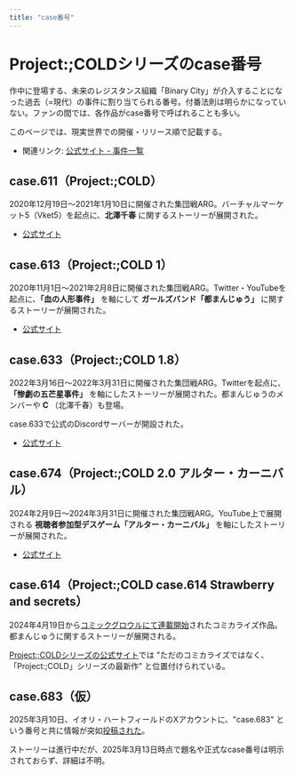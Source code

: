 ```yaml
---
title: "case番号"
---
```


# Project:;COLDシリーズのcase番号

作中に登場する、未来のレジスタンス組織「Binary City」が介入することになった過去（=現代）の事件に割り当てられる番号。付番法則は明らかになっていない。ファンの間では、各作品がcase番号で呼ばれることも多い。

このページでは、現実世界での開催・リリース順で記載する。

- 関連リンク: [公式サイト - 事件一覧](https://www.project-cold.net/case/)

## case.611（Project:;COLD）

2020年12月19日～2021年1月10日に開催された集団戦ARG。バーチャルマーケット5（Vket5）を起点に、**北澤千春** に関するストーリーが展開された。

- [公式サイト](https://www.project-cold.net/case/case-611/)

## case.613（Project:;COLD 1）

2020年11月1日～2021年2月8日に開催された集団戦ARG。Twitter・YouTubeを起点に、**「血の人形事件」** を軸にして **ガールズバンド「都まんじゅう」** に関するストーリーが展開された。

- [公式サイト](https://www.project-cold.net/case/case-613/)

## case.633（Project:;COLD 1.8）

2022年3月16日～2022年3月31日に開催された集団戦ARG。Twitterを起点に、**「惨劇の五芒星事件」** を軸にしたストーリーが展開された。都まんじゅうのメンバーや **C** （北澤千春）も登場。

case.633で公式のDiscordサーバーが開設された。

- [公式サイト](https://www.project-cold.net/case/case-633/)

## case.674（Project:;COLD 2.0 アルター・カーニバル）

2024年2月9日～2024年3月31日に開催された集団戦ARG。YouTube上で展開される **視聴者参加型デスゲーム「アルター・カーニバル」** を軸にしたストーリーが展開された。

- [公式サイト](https://www.project-cold.net/case/altarcarnival/)

## case.614（Project:;COLD case.614 Strawberry and secrets）

2024年4月19日から[コミックグロウルにて連載開始](https://comic-growl.com/episode/2550689798371182320)されたコミカライズ作品。都まんじゅうに関するストーリーが展開される。

[Project:;COLDシリーズの公式サイト](https://www.project-cold.net/news/post-24/)では "ただのコミカライズではなく、「Project:;COLD」シリーズの最新作" と位置付けられている。

## case.683（仮）

2025年3月10日、イオリ・ハートフィールドのXアカウントに、"case.683" という番号と共に情報が突如[投稿された](https://x.com/iori_heartfield/status/1899052613582160181)。

ストーリーは進行中だが、2025年3月13日時点で題名や正式なcase番号は明示されておらず、詳細は不明。